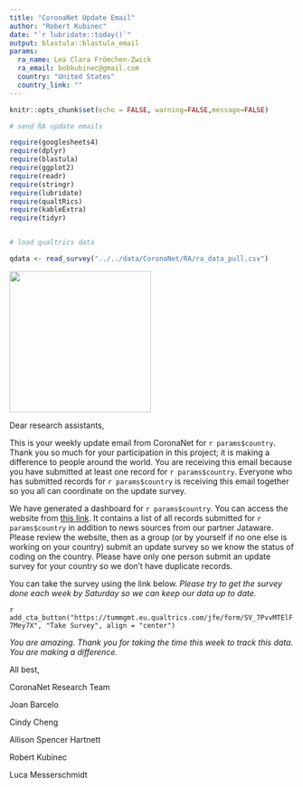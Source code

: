 ```yaml
---
title: "CoronaNet Update Email"
author: "Robert Kubinec"
date: "`r lubridate::today()`"
output: blastula::blastula_email 
params: 
  ra_name: Lea Clara Frömchen-Zwick
  ra_email: bobkubinec@gmail.com
  country: "United States"
  country_link: ""
---
```


```r
knitr::opts_chunk$set(echo = FALSE, warning=FALSE,message=FALSE)

# send RA update emails

require(googlesheets4)
require(dplyr)
require(blastula)
require(ggplot2)
require(readr)
require(stringr)
require(lubridate)
require(qualtRics)
require(kableExtra)
require(tidyr)


# load qualtrics data 

qdata <- read_survey("../../data/CoronaNet/RA/ra_data_pull.csv")


```

![](https://coronanet-project.org/img/header_wide.png){width=250px}

Dear research assistants,

This is your weekly update email from CoronaNet for `r params$country`. Thank you so much for your participation in this project; it is making a difference to people around the world. You are receiving this email because you have submitted at least one record for `r params$country`. Everyone who has submitted records for `r params$country` is receiving this email together so you all can coordinate on the update survey.

We have generated a dashboard for `r params$country`. You can access the website from [this link](`r params$country_link`). It contains a list of all records submitted for `r params$country` in addition to news sources from our partner Jataware. Please review the website, then as a group (or by yourself if no one else is working on your country) submit an update survey so we know the status of coding on the country. Please have only one person submit an update survey for your country so we don't have duplicate records.

You can take the survey using the link below. *Please try to get the survey done each week by Saturday so we can keep our data up to date.*

`r add_cta_button("https://tummgmt.eu.qualtrics.com/jfe/form/SV_7PvvMTElF7Mey7X", "Take Survey", align = "center")`

*You are amazing. Thank you for taking the time this week to track this data. You are making a difference.*

All best,

CoronaNet Research Team

Joan Barcelo

Cindy Cheng

Allison Spencer Hartnett

Robert Kubinec

Luca Messerschmidt

